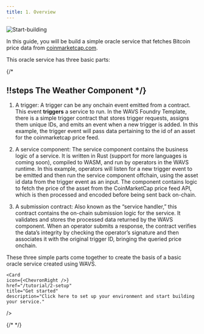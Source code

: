 ```yaml
---
title: 1. Overview
---
```


<img alt="Start-building" src="/start-building.png" />

In this guide, you will be build a simple oracle service that fetches Bitcoin price data from [coinmarketcap.com](coinmarketcap.com).

This oracle service has three basic parts:



{/* <HoverContainer>
<Scrollycoding>

## !!steps The Weather Component */}


1. A trigger: A trigger can be any onchain event emitted from a contract. This event **triggers** a service to run. In the WAVS Foundry Template, there is a simple trigger contract that stores trigger requests, assigns them unique IDs, and emits an event when a new trigger is added. In this example, the trigger event will pass data pertaining to the id of an asset for the coinmarketcap price feed.

2. A service component: The service component contains the business logic of a service. It is written in Rust (support for more languages is coming soon), compiled to WASM, and run by operators in the WAVS runtime. In this example, operators will listen for a new trigger event to be emitted and then run the service component offchain, using the asset id data from the trigger event as an input. The component contains logic to fetch the price of the asset from the CoinMarketCap price feed API, which is then processed and encoded before being sent back on-chain.

3. A submission contract: Also known as the “service handler,” this contract contains the on-chain submission logic for the service. It validates and stores the processed data returned by the WAVS component. When an operator submits a response, the contract verifies the data’s integrity by checking the operator’s signature and then associates it with the original trigger ID, bringing the queried price onchain.

These three simple parts come together to create the basis of a basic oracle service created using WAVS.


    <Card
    icon={<ChevronRight />}
    href="/tutorial/2-setup"
    title="Get started"
    description="Click here to set up your environment and start building your service."
  />



{/* </Scrollycoding>
</HoverContainer> */}

